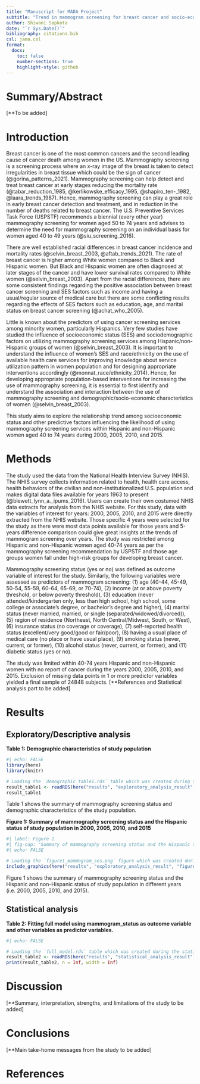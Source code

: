 ```yaml
---
title: "Manuscript for MADA Project"
subtitle: "Trend in mammogram screening for breast cancer and socio-economic status of hispanic and non-hispanic women during 2000, 2005, 2010, and 2015"
author: Shiwani Sapkota
date: "`r Sys.Date()`"
bibliography: citations.bib
csl: jama.csl
format:
  docx:
    toc: false
    number-sections: true
    highlight-style: github
---
```


# Summary/Abstract

\[\*\*To be added\]

# Introduction

Breast cancer is one of the most common cancers and the second leading cause of cancer death among women in the US. Mammography screening is a screening process where an x-ray image of the breast is taken to detect irregularities in breast tissue which could be the sign of cancer (@gorina_patterns_2021). Mammography screening can help detect and treat breast cancer at early stages reducing the mortality rate (@tabar_reduction_1985, @kerlikowske_efficacy_1995, @shapiro_ten-_1982, @laara_trends_1987). Hence, mammography screening can play a great role in early breast cancer detection and treatment, and in reduction in the number of deaths related to breast cancer. The U.S. Preventive Services Task Force (USPSTF) recommends a biennial (every other year) mammography screening for women aged 50 to 74 years and advises to determine the need for mammography screening on an individual basis for women aged 40 to 49 years (@siu_screening_2016).

There are well established racial differences in breast cancer incidence and mortality rates (@selvin_breast_2003, @aftab_trends_2021). The rate of breast cancer is higher among White women compared to Black and Hispanic women. But Black and Hispanic women are often diagnosed at later stages of the cancer and have lower survival rates compared to White women (@selvin_breast_2003). Apart from the racial differences, there are some consistent findings regarding the positive association between breast cancer screening and SES factors such as income and having a usual/regular source of medical care but there are some conflicting results regarding the effects of SES factors such as education, age, and marital status on breast cancer screening (@achat_who_2005).

Little is known about the predictors of using cancer screening services among minority women, particularly Hispanics. Very few studies have studied the influence of socioeconomic status (SES) and sociodemographic factors on utilizing mammography screening services among Hispanic/non-Hispanic groups of women (@selvin_breast_2003). It is important to understand the influence of women's SES and race/ethnicity on the use of available health care services for improving knowledge about service utilization pattern in women population and for designing appropriate interventions accordingly (@monnat_race/ethnicity_2014). Hence, for developing appropriate population-based interventions for increasing the use of mammography screening, it is essential to first identify and understand the association and interaction between the use of mammography screening and demographic/socio-economic characteristics of women (@selvin_breast_2003).

This study aims to explore the relationship trend among socioeconomic status and other predictive factors influencing the likelihood of using mammography screening services within Hispanic and non-Hispanic women aged 40 to 74 years during 2000, 2005, 2010, and 2015.

# Methods

The study used the data from the National Health Interview Survey (NHIS). The NHIS survey collects information related to health, health care access, health behaviors of the civilian and non-institutionalized U.S. population and makes digital data files available for years 1963 to present (@blewett_lynn_a._ipums_2016). Users can create their own costumed NHIS data extracts for analysis from the NHIS website. For this study, data with the variables of interest for years: 2000, 2005, 2010, and 2015 were directly extracted from the NHIS website. Those specific 4 years were selected for the study as there were most data points available for those years and 5-years difference comparison could give great insights at the trends of mammogram screening over years. The study was restricted among Hispanic and non-Hispanic women aged 40-74 years as per the mammography screening recommendation by USPSTF and those age groups women fall under high-risk groups for developing breast cancer.

Mammography screening status (yes or no) was defined as outcome variable of interest for the study. Similarly, the following variables were assessed as predictors of mammogram screening: (1) age (40-44, 45-49, 50-54, 55-59, 60-64, 65-69, or 70-74), (2) income (at or above poverty threshold, or below poverty threshold), (3) education (never attended/kindergarten only, less than high school, high school, some college or associate's degree, or bachelor's degree and higher), (4) marital status (never married, married, or single (separated/widowed/divorced)), (5) region of residence (Northeast, North Central/Midwest, South, or West), (6) insurance status (no coverage or coverage), (7) self-reported health status (excellent/very good/good or fair/poor), (8) having a usual place of medical care (no place or have usual place), (9) smoking status (never, current, or former), (10) alcohol status (never, current, or former), and (11) diabetic status (yes or no).

The study was limited within 40-74 years Hispanic and non-Hispanic women with no report of cancer during the years 2000, 2005, 2010, and 2015. Exclusion of missing data points in 1 or more predictor variables yielded a final sample of 24848 subjects. \[\*\*References and Statistical analysis part to be added\]

# Results

## Exploratory/Descriptive analysis

**Table 1: Demographic characteristics of study population**

```r
#| echo: FALSE
library(here)
library(knitr)

# Loading the `demographic_table1.rds` table which was created during the data exploratory process
result_table1 <- readRDS(here("results", "exploratory_analysis_result", "demographic_table1.rds"))
result_table1
```

Table 1 shows the summary of mammography screening status and demographic characteristics of the study population.

**Figure 1: Summary of mammography screening status and the Hispanic status of study population in 2000, 2005, 2010, and 2015**

```r
#| label: Figure 1
#| fig-cap: "Summary of mammography screening status and the Hispanic status of study population in 2000, 2005, 2010, and 2015."
#| echo: FALSE

# Loading the `figure1_mammogram_ses.png` figure which was created during the data exploratory process
include_graphics(here("results", "exploratory_analysis_result", "figure1_mammogram_ses.png"))
```

Figure 1 shows the summary of mammography screening status and the Hispanic and non-Hispanic status of study population in different years (i.e. 2000, 2005, 2010, and 2015).

## Statistical analysis

**Table 2: Fitting full model using mammogram_status as outcome variable and other variables as predictor variables.**

```r
#| echo: FALSE

# Loading the `full_model.rds` table which was created during the statistical analysis process
result_table2 <- readRDS(here("results", "statistical_analysis_result", "1_model_fitting_result", "full_model.rds"))
print(result_table2, n = Inf, width = Inf)
```

# Discussion

\[\*\*Summary, interpretation, strengths, and limitations of the study to be added\]

# Conclusions

\[\*\*Main take-home messages from the study to be added\]

# References

